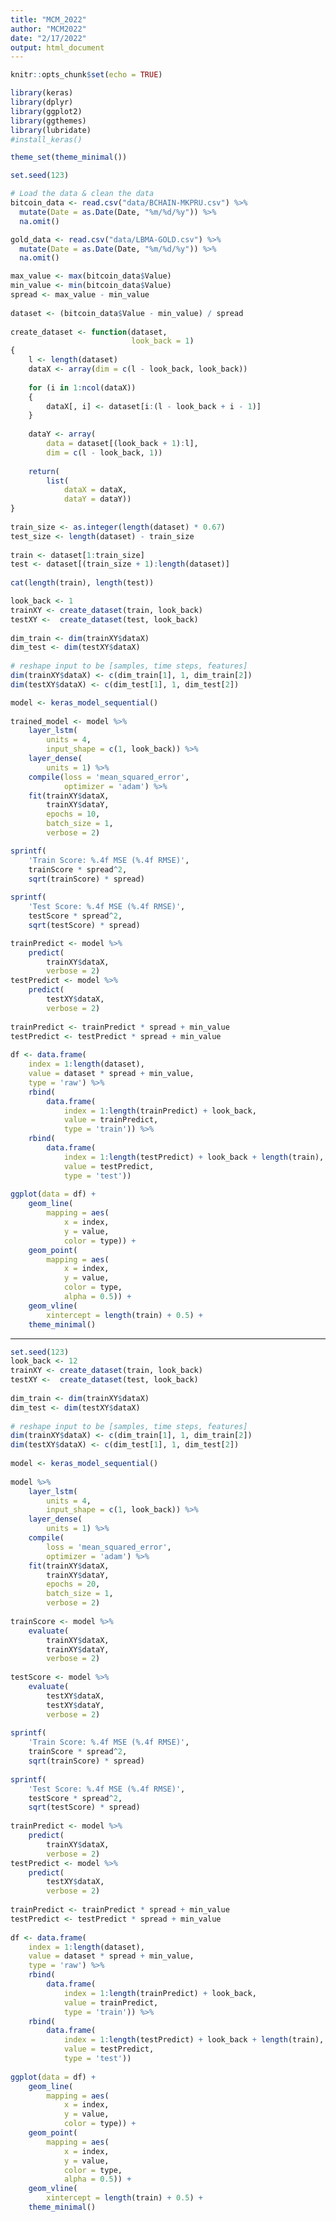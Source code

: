 ```yaml
---
title: "MCM_2022"
author: "MCM2022"
date: "2/17/2022"
output: html_document
---
```


```r
knitr::opts_chunk$set(echo = TRUE)
```

```r
library(keras)
library(dplyr)
library(ggplot2)
library(ggthemes)
library(lubridate)
#install_keras()

theme_set(theme_minimal())

set.seed(123)
```

```r
# Load the data & clean the data
bitcoin_data <- read.csv("data/BCHAIN-MKPRU.csv") %>% 
  mutate(Date = as.Date(Date, "%m/%d/%y")) %>% 
  na.omit()

gold_data <- read.csv("data/LBMA-GOLD.csv") %>% 
  mutate(Date = as.Date(Date, "%m/%d/%y")) %>% 
  na.omit()
```

```r
max_value <- max(bitcoin_data$Value)
min_value <- min(bitcoin_data$Value)
spread <- max_value - min_value
 
dataset <- (bitcoin_data$Value - min_value) / spread
 
create_dataset <- function(dataset,
                           look_back = 1)
{
    l <- length(dataset)
    dataX <- array(dim = c(l - look_back, look_back))
 
    for (i in 1:ncol(dataX))
    {
        dataX[, i] <- dataset[i:(l - look_back + i - 1)]
    }
 
    dataY <- array(
        data = dataset[(look_back + 1):l],
        dim = c(l - look_back, 1))
 
    return(
        list(
            dataX = dataX,
            dataY = dataY))
}
 
train_size <- as.integer(length(dataset) * 0.67)
test_size <- length(dataset) - train_size
 
train <- dataset[1:train_size]
test <- dataset[(train_size + 1):length(dataset)]
 
cat(length(train), length(test))
```

```r
look_back <- 1
trainXY <- create_dataset(train, look_back)
testXY <-  create_dataset(test, look_back)
 
dim_train <- dim(trainXY$dataX)
dim_test <- dim(testXY$dataX)
 
# reshape input to be [samples, time steps, features]
dim(trainXY$dataX) <- c(dim_train[1], 1, dim_train[2])
dim(testXY$dataX) <- c(dim_test[1], 1, dim_test[2])
```

```r
model <- keras_model_sequential()
 
trained_model <- model %>%
    layer_lstm(
        units = 4,
        input_shape = c(1, look_back)) %>%
    layer_dense(
        units = 1) %>%
    compile(loss = 'mean_squared_error',
            optimizer = 'adam') %>%
    fit(trainXY$dataX,
        trainXY$dataY,
        epochs = 10,
        batch_size = 1,
        verbose = 2)

sprintf(
    'Train Score: %.4f MSE (%.4f RMSE)',
    trainScore * spread^2,
    sqrt(trainScore) * spread)
 
sprintf(
    'Test Score: %.4f MSE (%.4f RMSE)',
    testScore * spread^2,
    sqrt(testScore) * spread)

trainPredict <- model %>%
    predict(
        trainXY$dataX,
        verbose = 2)
testPredict <- model %>%
    predict(
        testXY$dataX,
        verbose = 2)
 
trainPredict <- trainPredict * spread + min_value
testPredict <- testPredict * spread + min_value
 
df <- data.frame(
    index = 1:length(dataset),
    value = dataset * spread + min_value,
    type = 'raw') %>%
    rbind(
        data.frame(
            index = 1:length(trainPredict) + look_back,
            value = trainPredict,
            type = 'train')) %>%
    rbind(
        data.frame(
            index = 1:length(testPredict) + look_back + length(train),
            value = testPredict,
            type = 'test'))
 
ggplot(data = df) +
    geom_line(
        mapping = aes(
            x = index,
            y = value,
            color = type)) +
    geom_point(
        mapping = aes(
            x = index,
            y = value,
            color = type,
            alpha = 0.5)) +
    geom_vline(
        xintercept = length(train) + 0.5) +
    theme_minimal()
```

______________

```r
set.seed(123)
look_back <- 12
trainXY <- create_dataset(train, look_back)
testXY <-  create_dataset(test, look_back)
 
dim_train <- dim(trainXY$dataX)
dim_test <- dim(testXY$dataX)
 
# reshape input to be [samples, time steps, features]
dim(trainXY$dataX) <- c(dim_train[1], 1, dim_train[2])
dim(testXY$dataX) <- c(dim_test[1], 1, dim_test[2])
 
model <- keras_model_sequential()
 
model %>%
    layer_lstm(
        units = 4,
        input_shape = c(1, look_back)) %>%
    layer_dense(
        units = 1) %>%
    compile(
        loss = 'mean_squared_error',
        optimizer = 'adam') %>%
    fit(trainXY$dataX,
        trainXY$dataY,
        epochs = 20,
        batch_size = 1,
        verbose = 2)
 
trainScore <- model %>%
    evaluate(
        trainXY$dataX,
        trainXY$dataY,
        verbose = 2)
 
testScore <- model %>%
    evaluate(
        testXY$dataX,
        testXY$dataY,
        verbose = 2)
 
sprintf(
    'Train Score: %.4f MSE (%.4f RMSE)',
    trainScore * spread^2,
    sqrt(trainScore) * spread)
 
sprintf(
    'Test Score: %.4f MSE (%.4f RMSE)',
    testScore * spread^2,
    sqrt(testScore) * spread)
 
trainPredict <- model %>%
    predict(
        trainXY$dataX,
        verbose = 2)
testPredict <- model %>%
    predict(
        testXY$dataX,
        verbose = 2)
 
trainPredict <- trainPredict * spread + min_value
testPredict <- testPredict * spread + min_value
 
df <- data.frame(
    index = 1:length(dataset),
    value = dataset * spread + min_value,
    type = 'raw') %>%
    rbind(
        data.frame(
            index = 1:length(trainPredict) + look_back,
            value = trainPredict,
            type = 'train')) %>%
    rbind(
        data.frame(
            index = 1:length(testPredict) + look_back + length(train),
            value = testPredict,
            type = 'test'))
 
ggplot(data = df) +
    geom_line(
        mapping = aes(
            x = index,
            y = value,
            color = type)) +
    geom_point(
        mapping = aes(
            x = index,
            y = value,
            color = type,
            alpha = 0.5)) +
    geom_vline(
        xintercept = length(train) + 0.5) +
    theme_minimal()
```





